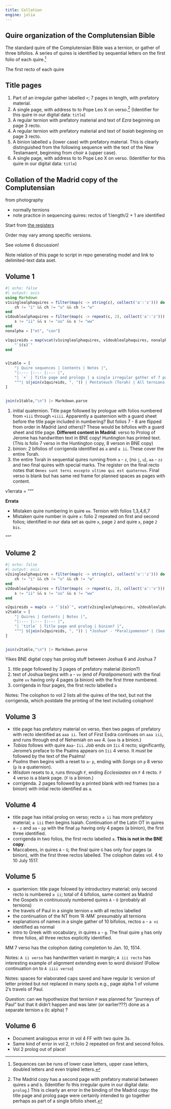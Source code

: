 ```yaml
---
title: Collation
engine: julia
---
```



## Quire organization of the Complutensian Bible

The standard quire of the Complutensian Bible was a ternion, or gather of three bifolios.  A series of quires is identified by sequential letters on the first folio of each quire.[^seq]

The first recto of each quire 


[^seq]: Sequences can be runs of lower case letters, upper case letters, doubled letters and even tripled letters.




## Title pages

1. Part of an irregular gather labelled `+`; 7 pages in length, with prefatory material.
2. A single page, with address to to Pope Leo X on verso.[^MadridVol2] (Identifier for this quire in our digital data: `title`)
3. A regular ternion with prefatory material and text of *Ezra* beginning on page 3 recto.
4. A regular ternion with prefatory material and text of *Isaiah* beginning on page 3 recto.
5. A binion labelled `a` (lower case) with prefatory material. This is clearly distinguished from the following sequence with the text of the New Testamaent, beginning from choir `A` (upper case).
6. A single page, with address to to Pope Leo X on verso. (Identifier for this quire in our digital data: `title`)


[^MadridVol2]: The Madrid copy has a second page with prefatory material between quires `a` and `b`. (Identifier fo this irregular quire in our digital data: `prolog`.) This is clearly an error in the binding of the Madrid copy: the title page and prolog page were certainly intended to go together perhaps as part of a single bifolio sheet.

## Collation of the Madrid copy of the Complutensian


from photography

- normally ternions
- note practice in sequencing quires: rectos of 1:length/2 + 1 are identified


Start from [the registers](../registers/)

Order may vary among specific versions.

See volume 6 discussion!

Note relation of this page to script in repo generating model and link to delimited-text data aset.

## Volume 1

```julia
#| echo: false
#| output: asis
using Markdown
v1singlealphaquires = filter(map(c -> string(c), collect('a':'z'))) do ch
    ch != "i" && ch != "u" && ch != "w"
end
v1doublealphaquires = filter(map(c -> repeat(c, 2), collect('a':'z'))) do s
	s != "ii" && s != "uu" && s != "ww"
end
nonalpha = ["et", "con"]

v1quireids = map(vcat(v1singlealphaquires, v1doublealphaquires, nonalpha)) do s
    "`$(s)`"
end


v1table = [
    "| Quire sequences | Contents | Notes |", 
    "|:--- |:--- |:--- |",
    "| `+` | Title page and prologs | a single irregular gather of 7 pages (presumably a ternion with one tipped-in single page) |",
    """| $(join(v1quireids, ", ")) | Pentateuch (Torah) | All ternions except for `ee` and `con`. `con` is a quaternion; ee` is an irregular gather with 7 pages: see errata. |"""
]


join(v1table,"\n") |> Markdown.parse
```




1. initial quaternion. Title page followed by prologue with folios numbered from `+iii` through `+iiii`. Apparently a quaternion with a guard sheet before the title page included in numbering? But folios 7 - 8 are flipped from order in Madrid (and others)? These would be bifolios with a guard sheet and title page.  **Different content in Madrid**: verso to Prolog of Jerome has handwritten text in BNE copy!  Huntington has printed text. (This is folio 7 verso in the Huntington copy, 8 verson in BNE copy)
2. binion: 2 bifolios of corrigenda identified as `a` and `a ii`. These cover the entire Torah.
3. the entire Torah in sequential quires running from `a` - `z`, (no `j`, `u`), `aa` - `zz` and two final quires with special marks. The register on the final recto notes that `Omnes sunt terni excepto ultimo qui est quaternus`. Final verso is blank but has same red frame for planned spaces as pages with content.

v1errata = """

**Errata**

- Mistaken quire numbering in quire `ee`. Ternion with folios 1,3,4,6,7
- Mistaken quire number in quire `x`: folio 2 repeated on first and second folios; identified in our data set as quire `x`, page `2` and quire `x`, page `2 bis`.

"""

## Volume 2


```julia
#| echo: false
#| output: asis
v2singlealphaquires = filter(map(c -> string(c), collect('a':'z'))) do ch
    ch != "i" && ch != "u" && ch != "w"
end
v2doublealphaquires = filter(map(c -> repeat(c, 2), collect('a':'v'))) do s
	s != "ii" && s != "uu" && s != "ww"
end

v2quireids = map(s -> "`$(s)`", vcat(v2singlealphaquires, v2doublealphaquires))
v2table = [
    "| Quires | Contents | Notes |", 
    "|:--- |:--- |:--- |",
    "| `title` | Title page and prolog | binion? |",
    """| $(join(v2quireids, ", ")) | *Joshua* - *Paralipomenon* | (See errata) |"""
]


join(v2table,"\n") |> Markdown.parse
```





Yikes BNE digital copy has prolog stuff between Joshua 6 and Joshua 7



1. title page followed by 3 pages of prefatory material (binion?)
2. text of Joshua begins with `a` - `vv` (end of *Paralipomenon*) with the final quire `vv` having only 4 pages (a binion) with the first three numbered.
3. corrigenda in four pages, the first recto labelled `a`

Notes: The colophon to vol 2 lists all the quires of the text, but not the corrigenda, which postdate the printing of the text including colophon!


## Volume 3


- title page has prefatory material on verso, then two pages of prefatory with recto identified as `aaa ii`. Text of First Esdra continues on `aaa iii`, and runs through end of Nehemiah on `eee` 4. (`eee` is a binion.)
- *Tobias* follows with quire `Aaa`- `Iii`. *Job* ends on `Iii` 4 recto; significantly, Jerome's preface to the Psalms appears on `Iii` 4 verso.  It *must* be followed by the text of the Psalms!
- *Psalms* then begins with a reset to `a`- `p`, ending with *Songs* on `p` 8 verso (`p` is a quaternion).
- *Wisdom* resets to `A`, runs through `F`, ending *Ecclesiastes* on `F` 4 recto.  `F` 4 verso is a blank page. (`F` is a binion.)
- corrigenda. 2 pages followed by a printed blank with red frames (so a binion) with intial recto identified as `a`.




## Volume 4

- title page has initial prolog on verso; recto `a ii` has more prefatory material; `a iii` then begins Isaiah. Continuation of the Latin OT in quires `a` - `z` and `aa` - `pp` with the final `pp` having only 4 pages (a binion), the first three identified. 
- corrigenda in two folios, the first recto labelled `a`. **This is not in the BNE copy**.
- Maccabees, in quires `A` - `G`; the final quire `G` has only four pages (a binion), with the first three rectos labelled. The colophon dates vol. 4 to 10 July 1517.





## Volume 5

- quarternion: title page folowed by introductory material; only second recto is numbered `a ii`; total of 4 bifolios, same content as Madrid
- the Gospels in continuously  numbered quires `A` - `O` (probably all ternions)
- the travels of Paul in a single ternion `α` with all rectos labelled
- the continuation of the NT from 'R` - `MM` presumably all ternions
- explanations of names in a single gather of 10 bifolios, rectos `a` - `a vi` identified as normal
- intro to Greek with vocabulary, in quires `a` - `g`. The final quire `g` has only three folios, all three rectos explicitly identified.

MM 7 verso has the colophon dating completion to Jan. 10, 1514.

Notes: `A ii verso` has handwritten variant in margin; `A iii recto` has interesting example of alignment extending even to word division! (Follow continuation on to `A iiii verso`)

Notes: spaces for elaborated caps saved and have regular lc version of letter printed but not replaced in many spots e.g., page alpha 1 of volume 2's travels of Paul.

Question: can we hypothesize that ternion `P` was planned for "journeys of Paul" but that it didn't happen and was later (or earlier???) done as a separate ternion `α` (lc alpha) ?





## Volume 6

::: {.callout-note title="Note these!"}


- Document analogous error in vol 4 FF with two quire 3s.
- Same kind of error in vol 2, rr.folio 2 repeated on first and second folios.
- Vol 2 prolog out of place!
:::




